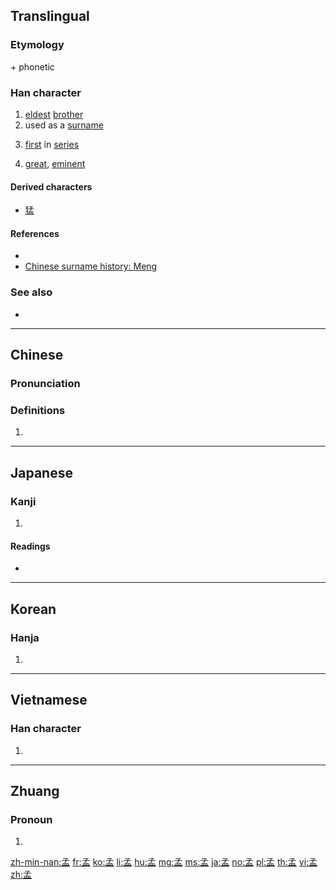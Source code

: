 {{also|盂}}
==Translingual==

===Etymology===
{{m|zh|子||[[child]]; [[son]]}} + phonetic {{och-l|皿}}

===Han character===
{{Han char|rn=39|rad=子|as=05|sn=8|four=17107|canj=NDBT|ids=⿱子皿}}

# [[eldest]] [[brother]]
# used as a [[surname]]
# {{lb|zh|figuratively}} [[first]] in [[series]]
# {{lb|zh|figuratively}} [[great]], [[eminent]]

====Derived characters====
* [[猛]]

====References====
* {{Han ref|kx=0278.160|dkj=06960|dj=0546.110|hdz=21013.030|uh=5B5F|ud=23391|bh=A973|bd=43379}}
* [http://english.people.com.cn/200507/18/eng20050718_196788.html Chinese surname history: Meng]

===See also===
* {{l|mul|盂}}

----

==Chinese==
{{zh-forms}}

===Pronunciation===
{{zh-pron
|m=mèng
|c=maang6
|h=pfs=men
|mn=bēng
|mc=y
|oc=y
|ma=
|cat=a,pn
}}

===Definitions===
{{zh-hanzi}}

# {{rfdef|lang=zh}}

----

==Japanese==

===Kanji===
{{ja-kanji|grade=|rs=子05}}

# {{defn|lang=ja|sort=子05}}

====Readings====
* {{ja-readings|goon=[[みょう]] (myō), [[もう]] (mō)|kanon=[[ぼう]] (bō), [[もう]] (mō)|kanyoon=[[まん]] (man)|kun=[[かしら]] (kashira), [[はじめ]] (hajime)}}

----

==Korean==

===Hanja===
{{ko-hanja|hangeul=[[맹]], [[망]]|rv=maeng, mang|mr=maeng, mang}}

# {{defn|lang=ko|sort=子05}}

----

==Vietnamese==

===Han character===
{{vi-hantu|[[mạnh]]|rs=子05}}

# {{defn|lang=vi|sort=子05}}

----

==Zhuang==

===Pronoun===
{{za-head|pronoun}}

# {{za-sawndip form of||mwngz}}

[[zh-min-nan:孟]]
[[fr:孟]]
[[ko:孟]]
[[li:孟]]
[[hu:孟]]
[[mg:孟]]
[[ms:孟]]
[[ja:孟]]
[[no:孟]]
[[pl:孟]]
[[th:孟]]
[[vi:孟]]
[[zh:孟]]